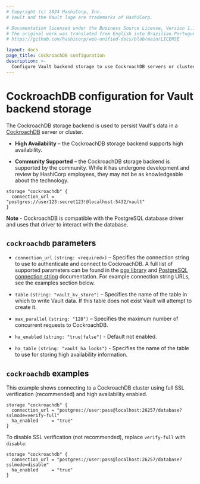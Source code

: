 ```yaml
---
# Copyright (c) 2024 HashiCorp, Inc.
# Vault and the Vault logo are trademarks of HashiCorp.

# Documentation licensed under the Business Source License, Version 1.1.
# The original work was translated from English into Brazilian Portuguese.
# https://github.com/hashicorp/web-unified-docs/blob/main/LICENSE

layout: docs
page_title: CockroachDB configuration
description: >-
  Configure Vault backend storage to use CockroachDB servers or clusters.
---
```


# CockroachDB configuration for Vault backend storage

The CockroachDB storage backend is used to persist Vault's data in a
[CockroachDB][cockroachdb] server or cluster.

- **High Availability** – the CockroachDB storage backend supports high availability.

- **Community Supported** – the CockroachDB storage backend is supported by the
  community. While it has undergone development and review by HashiCorp
  employees, they may not be as knowledgeable about the technology.

```hcl
storage "cockroachdb" {
  connection_url = "postgres://user123:secret123!@localhost:5432/vault"
}
```

**Note** - CockroachDB is compatible with the PostgreSQL database driver and
uses that driver to interact with the database.

## `cockroachdb` parameters

- `connection_url` `(string: <required>)` – Specifies the connection string to
  use to authenticate and connect to CockroachDB. A full list of supported
  parameters can be found in the [pgx library][pgxlib] and [PostgreSQL connection string][pg_conn_docs]
  documentation. For example connection string URLs, see the examples section below.

- `table` `(string: "vault_kv_store")` – Specifies the name of the table in
  which to write Vault data. If this table does not exist Vault will attempt to create it.

- `max_parallel` `(string: "128")` – Specifies the maximum number of concurrent
  requests to CockroachDB.

- `ha_enabled` `(string: "true|false")` - Default not enabled.

- `ha_table` `(string: "vault_ha_locks")` - Specifies the name of the table to use
  for storing high availability information.

## `cockroachdb` examples

This example shows connecting to a CockroachDB cluster using full SSL
verification (recommended) and high availability enabled.

```hcl
storage "cockroachdb" {
  connection_url = "postgres://user:pass@localhost:26257/database?sslmode=verify-full"
  ha_enabled     = "true"
}
```

To disable SSL verification (not recommended), replace `verify-full` with
`disable`:

```hcl
storage "cockroachdb" {
  connection_url = "postgres://user:pass@localhost:26257/database?sslmode=disable"
  ha_enabled     = "true"
}
```

[cockroachdb]: https://www.cockroachlabs.com/
[pgxlib]: https://pkg.go.dev/github.com/jackc/pgx/stdlib
[pg_conn_docs]: https://www.postgresql.org/docs/current/libpq-connect.html#LIBPQ-CONNSTRING
